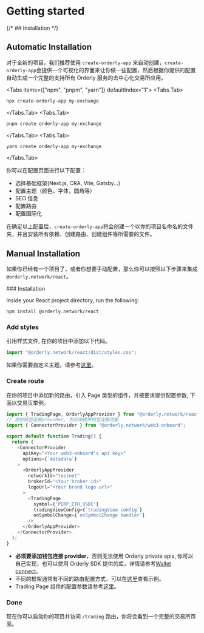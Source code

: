 
# Getting started

{/* ## Installation */}

## Automatic Installation

对于全新的项目，我们推荐使用 `create-orderly-app` 来自动创建，`create-orderly-app`会提供一个可视化的界面来让你做一些配置，然后根据你提供的配置自动生成一个完整的支持所有 Orderly 服务的去中心化交易所应用。

<Tabs items={["npm", "pnpm", "yarn"]} defaultIndex="1">
  <Tabs.Tab>
  ```sh copy 
  npx create-orderly-app my-exchange 
  ```
  </Tabs.Tab>
  <Tabs.Tab>
  ```sh copy 
  pnpm create orderly-app my-exchange 
  ```
  </Tabs.Tab>
  <Tabs.Tab>
  ```sh copy 
  yarn create orderly-app my-exchange 
  ```
  </Tabs.Tab>
</Tabs>

你可以在配置页面进行以下配置：

- 选择基础框架(Next.js, CRA, Vite, Gatsby...)
- 配置主题（颜色，字体，圆角等）
- SEO 信息
- 配置路由
- 配置国际化

在确定以上配置后，`create-orderly-app`将会创建一个以你的项目名命名的文件夹，并且安装所有依赖、创建路由、创建组件等所需要的文件。

## Manual Installation

如果你已经有一个项目了，或者你想要手动配置，那么你可以按照以下步骤来集成`@orderly.network/react`。

<Steps>
### Installation
 
Inside your React project directory, run the following:

```sh npm2yarn copy
npm install @orderly.network/react
```

### Add styles

引用样式文件, 在你的项目中添加以下代码。

```typescript copy
import "@orderly.network/react/dist/styles.css";
```

如果你需要自定义主题，请参考[这里](/docs/theming)。

### Create route

在你的项目中添加新的路由，引入 Page 类型的组件，并按要求提供配置参数, 下面以交易页举例。

```typescript copy
import { TradingPage, OrderlyAppProvider } from "@orderly.network/react";
// 添加钱包连接provider, 为应用提供钱包连接功能
import { ConnectorProvider } from "@orderly.network/web3-onboard";

export default function Trading() {
  return (
    <ConnectorProvider
      apiKey="<Your web3-onboard's api key>"
      options={`metadata`}
    >
      <OrderlyAppProvider
        networkId="testnet"
        brokerId="<Your broker id>"
        logoUrl="<Your brand logo url>"
      >
        <TradingPage
          symbol={'PERP_ETH_USDC'}
          tradingViewConfig={`tradingView config`}
          onSymbolChange={`onSymbolChange handler`}
        />
      </OrderlyAppProvider>
    </ConnectorProvider>
  );
}
```

- **必须要添加钱包连接 provider**，否则无法使用 Orderly private apis, 你可以自己实现，也可以使用 Orderly SDK 提供的库，详情请参考[Wallet connect](/)。
- 不同的框架通常有不同的路由配置方式，可以在[这里](/)查看示例。
- Trading Page 组件的配置参数请参考[这里](/docs/trading-page)。

### Done

现在你可以启动你的项目并访问 `/trading` 路由，你将会看到一个完整的交易所页面。

</Steps>
